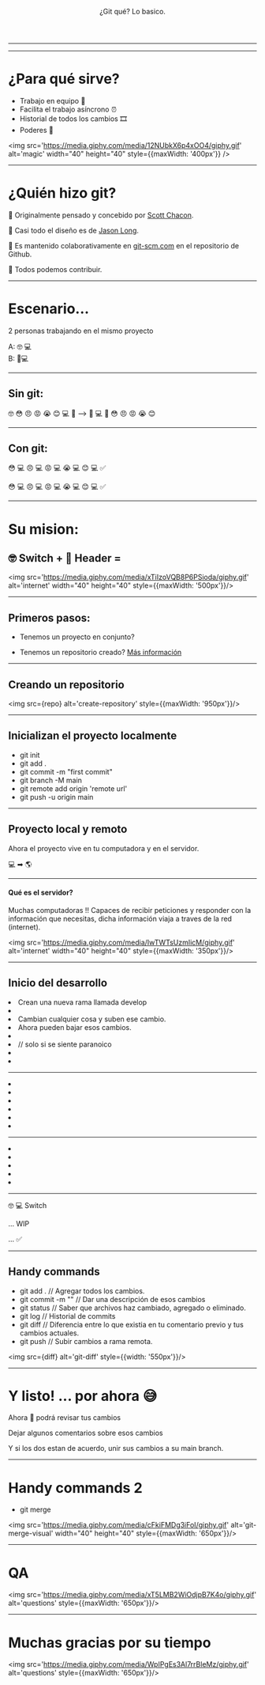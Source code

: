 
<Header>

¿Git qué? Lo basico.

</Header>


<Greeting />

---


<ControlVersion />

---

# ¿Para qué sirve?

 - Trabajo en equipo 🤝
 - Facilita el trabajo asíncrono ⏰
 - Historial de todos los cambios 🎞
 - Poderes 🔮

<img src='https://media.giphy.com/media/12NUbkX6p4xOO4/giphy.gif' alt='magic' width="40" height="40" style={{maxWidth: '400px'}} />

---

# ¿Quién hizo git?

🤔 Originalmente pensado y concebido por [Scott Chacon](https://github.com/schacon). 

🎨 Casi todo el diseño es de [Jason Long](https://github.com/jasonlong). 

🙌 Es mantenido colaborativamente en [git-scm.com](git-scm.com) en el repositorio de Github.

👀 Todos podemos contribuir.

---

# Escenario...

2 personas trabajando en el mismo proyecto 

A: 🤓 💻  
B: 🤪💻

---

## Sin git: 

 🤓 😳 😠 😡 😭 😊 💻 💾
          --> 💾 💻 🤪 😳 😠 😡 😭 😊

---

## Con git: 

 😳 💻  😠 💻  😡  💻 😭 💻  😊 💻  ✅

 😳 💻  😠 💻  😡  💻 😭 💻  😊 💻  ✅

---

# Su mision:

## 🤓 Switch + 🤪 Header = 

<img src='https://media.giphy.com/media/xTiIzoVQB8P6PSioda/giphy.gif' alt='internet' width="40" height="40" style={{maxWidth: '500px'}}/>

---


## Primeros pasos:

- Tenemos un proyecto en conjunto?

- Tenemos un repositorio creado? [Más información](https://docs.github.com/es/github/getting-started-with-github/quickstart/create-a-repo)

---

## Creando un repositorio

<img src={repo} alt='create-repository' style={{maxWidth: '950px'}}/>

---

## Inicializan el proyecto localmente

- git init
- git add .
- git commit -m "first commit"
- git branch -M main
- git remote add origin 'remote url'
- git push -u origin main

---

## Proyecto local y remoto

Ahora el proyecto vive en tu computadora y en el servidor.

💻 ➡ 🌎

---

#### Qué es el servidor?

Muchas computadoras !! 
Capaces de recibir peticiones y responder con la información que necesitas, dicha información viaja a traves de la red (internet). 

<img src='https://media.giphy.com/media/IwTWTsUzmIicM/giphy.gif' alt='internet' width="40" height="40" style={{maxWidth: '350px'}}/>

---

## Inicio del desarrollo

<Steps>
  <li>
    Crean una nueva rama llamada develop 
  </li>
  <li>
    <Terminal text='git checkout -b develop' color='white' />
  </li>
  <li>
    Cambian cualquier cosa y suben ese cambio.
  </li>
  <li>
    Ahora pueden bajar esos cambios.
  </li>
  <li>
    <Terminal text='git checkout develop' height='50px' color='white' />
  </li>
  <li>
    <Terminal text='git pull' height='50px' color='white' /> // solo si se siente paranoico
  </li>
  <li>
    <Terminal text='Already up to date' height='50px' color='white' />
  </li>
  <li>
    <Terminal text='git checkout -b feature/switch' height='50px' color='white' />
  </li>
</Steps>

---


<Switch />

<Steps>
  <li>
    <Terminal text='git status' height='50px' color='white' />
  </li>
  <li>
    <Terminal text='Switch.js modified: Home.js' height='50px' color='red' />
  </li>
  <li>
    <Terminal text='git add .' height='50px' color='white' />
  </li>
  <li>
    <Terminal text='git status' height='50px' color='white' />
  </li>
  <li>
    <Terminal text='Switch.js modified: Home.js' height='50px' color='yellowgreen' />
  </li>
  <li>
    <Terminal text='git commit -m "Agregando estructura de Switch, faltan estilos"' height='50px' color='white' />
  </li>
</Steps>

---


<SwitchWithColors />

<Steps>
  <li>
    <Terminal text='git status' height='30px' color='white' />
  </li>
  <li>
    <Terminal text=' modified: Switch.js' height='30px' color='red' />
  </li>
  <li>
    <Terminal text='git add .' height='30px' color='white' />
  </li>
  <li>
    <Terminal text='git commit -m "Estilos listos"' height='150px' color='white'/>
  </li>
  <li>
    <Terminal text='git push --set-upstream origin feature/switch' height='150px' color='white'/>
  </li>
</Steps>

---

🤓 💻 Switch 

... WIP 

... ✅

---

## Handy commands


- git add . // Agregar todos los cambios.
- git commit -m "" // Dar una descripción de esos cambios
- git status // Saber que archivos haz cambiado, agregado o eliminado.
- git log // Historial de commits 
- git diff // Diferencia entre lo que existia en tu comentario previo y tus cambios actuales.
- git push // Subir cambios a rama remota.

<img src={diff} alt='git-diff' style={{width: '550px'}}/>

---

# Y listo! ... por ahora 😅

Ahora 🤪 podrá revisar tus cambios 

Dejar algunos comentarios sobre esos cambios

Y si los dos estan de acuerdo, unir sus cambios a su main branch.

---

# Handy commands 2

- git merge 

<img src='https://media.giphy.com/media/cFkiFMDg3iFoI/giphy.gif' alt='git-merge-visual' width="40" height="40" style={{maxWidth: '650px'}}/>

---

# QA

<img src='https://media.giphy.com/media/xT5LMB2WiOdjpB7K4o/giphy.gif' alt='questions' style={{maxWidth: '650px'}}/>

---

# Muchas gracias por su tiempo 

<img src='https://media.giphy.com/media/WpIPgEs3Al7rrBleMz/giphy.gif' alt='questions' style={{maxWidth: '650px'}}/>